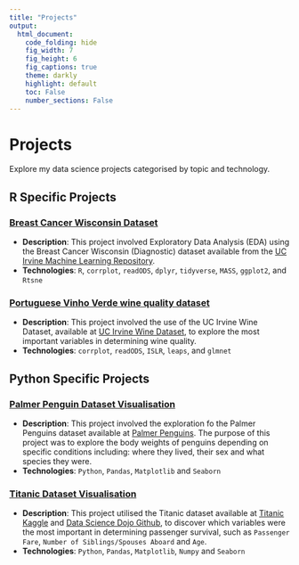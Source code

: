 ```yaml
---
title: "Projects"
output: 
  html_document:
    code_folding: hide
    fig_width: 7
    fig_height: 6
    fig_captions: true
    theme: darkly
    highlight: default
    toc: False
    number_sections: False
---
```


# Projects

Explore my data science projects categorised by topic and technology. 

## R Specific Projects

### [Breast Cancer Wisconsin Dataset](Breast-Cancer-Wisconsin-Dataset.html)
- **Description**: This project involved Exploratory Data Analysis (EDA) using the Breast Cancer Wisconsin (Diagnostic) dataset available from the [UC Irvine Machine Learning Repository](http://archive.ics.uci.edu/dataset/17/breast+cancer+wisconsin+diagnostic). 
- **Technologies**: `R`, `corrplot`, `readODS`, `dplyr`, `tidyverse`, `MASS`, `ggplot2`, and `Rtsne`

### [Portuguese Vinho Verde wine quality dataset](wine_quality.html)
- **Description**: This project involved the use of the UC Irvine Wine Dataset, available at [UC Irvine Wine Dataset](https://archive.ics.uci.edu/dataset/186/wine+quality), to explore the most important variables in determining wine quality. 
- **Technologies**: `corrplot`, `readODS`, `ISLR`, `leaps`, and `glmnet`

## Python Specific Projects

### [Palmer Penguin Dataset Visualisation](penguins_dataset_python.html)
- **Description**: This project involved the exploration fo the Palmer Penguins dataset available at
[Palmer Penguins](https://github.com/allisonhorst/palmerpenguins). The purpose of this project was to explore the body weights of penguins depending on specific conditions including: where they lived, their sex and what species they were.
- **Technologies**: `Python`, `Pandas`, `Matplotlib` and `Seaborn`

### [Titanic Dataset Visualisation](Titanic.html)
- **Description**: This project utilised the Titanic dataset available at [Titanic Kaggle](https://www.kaggle.com/c/titanic/overview) and [Data Science Dojo Github](https://github.com/datasciencedojo/datasets/blob/master/titanic.csv), to discover which variables were the most important in determining passenger survival, such as `Passenger Fare`, `Number of Siblings/Spouses Aboard` and `Age`.       
- **Technologies**: `Python`, `Pandas`, `Matplotlib`, `Numpy` and `Seaborn`



